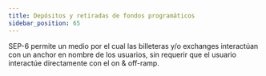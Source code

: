 ```yaml
---
title: Depósitos y retiradas de fondos programáticos
sidebar_position: 65
---
```



SEP-6 permite un medio por el cual las billeteras y/o exchanges interactúan con un anchor en nombre de los usuarios, sin requerir que el usuario interactúe directamente con el on & off-ramp.

<DocCardList />
